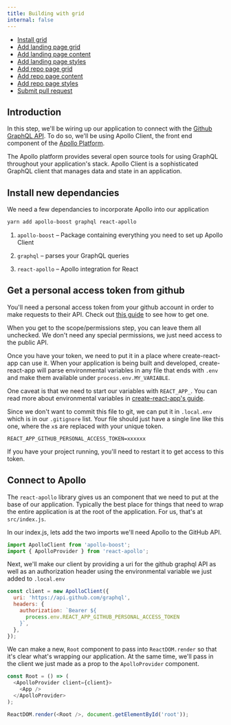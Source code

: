 ```yaml
---
title: Building with grid
internal: false
---
```


<AnchorLinks>

- [Install grid](#install-grid)
- [Add landing page grid](#add-landing-page-grid)
- [Add landing page content](#add-landing-page-content)
- [Add landing page styles](#add-landing-page-styles)
- [Add repo page grid](#add-repo-page-grid)
- [Add repo page content](#add-repo-page-content)
- [Add repo page styles](#add-repo-page-styles)
- [Submit pull request](#submit-pull-request)

</AnchorLinks>

## Introduction

In this step, we'll be wiring up our application to connect with the [Github GraphQL API](https://developer.github.com/v4/). To do so, we'll be using Apollo Client, the front end component of the [Apollo Platform](https://www.apollographql.com/docs/intro/platform).

The Apollo platform provides several open source tools for using GraphQL throughout your application's stack. Apollo Client is a sophisticated GraphQL client that manages data and state in an application.

## Install new dependancies

We need a few dependancies to incorporate Apollo into our application

```bash
yarn add apollo-boost graphql react-apollo
```

1. `apollo-boost` – Package containing everything you need to set up Apollo Client

1. `graphql` – parses your GraphQL queries

1. `react-apollo` – Apollo integration for React

## Get a personal access token from github

You'll need a personal access token from your github account in order to make requests to their API. Check out [this guide](https://help.github.com/en/articles/creating-a-personal-access-token-for-the-command-line) to see how to get one.

When you get to the scope/permissions step, you can leave them all unchecked. We don't need any special permissions, we just need access to the public API.

Once you have your token, we need to put it in a place where create-react-app can use it. When your application is being built and developed, create-react-app will parse environmental variables in any file that ends with `.env` and make them available under `process.env.MY_VARIABLE`.

One caveat is that we need to start our variables with `REACT_APP_`. You can read more about environmental variables in [create-react-app's guide](https://facebook.github.io/create-react-app/docs/adding-custom-environment-variables).

Since we don't want to commit this file to git, we can put it in `.local.env` which is in our `.gitignore` list. Your file should just have a single line like this one, where the `x`s are replaced with your unique token.

```
REACT_APP_GITHUB_PERSONAL_ACCESS_TOKEN=xxxxxx
```

If you have your project running, you'll need to restart it to get access to this token.

## Connect to Apollo

The `react-apollo` library gives us an component that we need to put at the base of our application. Typically the best place for things that need to wrap the entire application is at the root of the application. For us, that's at `src/index.js`.

In our index.js, lets add the two imports we'll need Apollo to the GitHub API.

```javascript
import ApolloClient from 'apollo-boost';
import { ApolloProvider } from 'react-apollo';
```

Next, we'll make our client by providing a uri for the github graphql API as well as an authorization header using the environmental variable we just added to `.local.env`

```javascript
const client = new ApolloClient({
  uri: 'https://api.github.com/graphql',
  headers: {
    authorization: `Bearer ${
      process.env.REACT_APP_GITHUB_PERSONAL_ACCESS_TOKEN
    }`,
  },
});
```

We can make a new, `Root` component to pass into `ReactDOM.render` so that it's clear what's wrapping our application. At the same time, we'll pass in the client we just made as a prop to the `ApolloProvider` component.

```javascript
const Root = () => (
  <ApolloProvider client={client}>
    <App />
  </ApolloProvider>
);

ReactDOM.render(<Root />, document.getElementById('root'));
```
